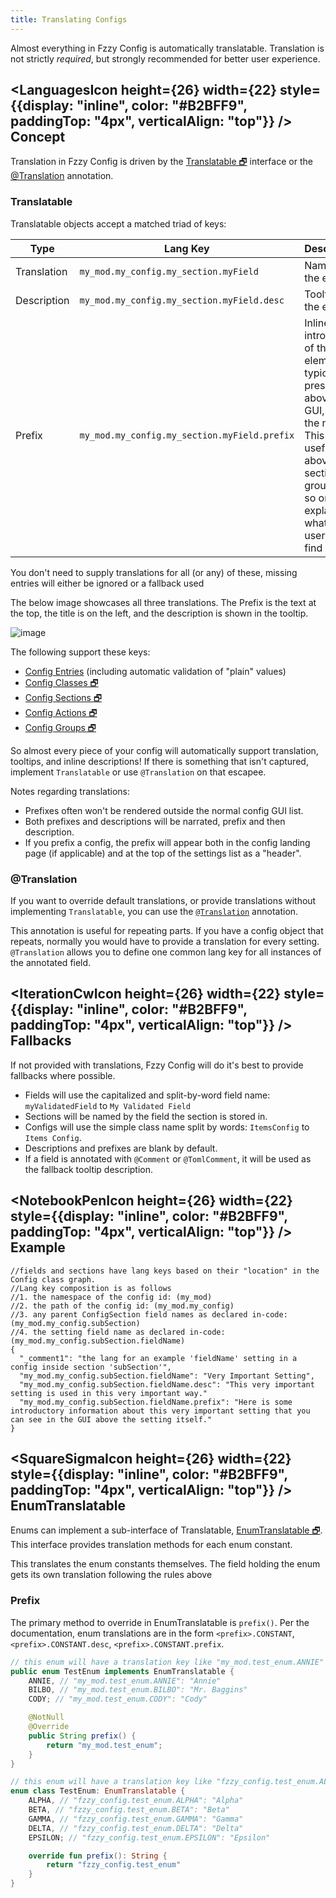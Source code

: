 ```yaml
---
title: Translating Configs
---
```


Almost everything in Fzzy Config is automatically translatable. Translation is not strictly *required*, but strongly recommended for better user experience.

## <div><LanguagesIcon height={26} width={22} style={{display: "inline", color: "#B2BFF9", paddingTop: "4px", verticalAlign: "top"}} /> Concept</div>
Translation in Fzzy Config is driven by the [Translatable 🗗](https://fzzyhmstrs.github.io/fconfig/-fzzy%20-config/me.fzzyhmstrs.fzzy_config.util/-translatable/index.html) interface or the [@Translation](annotations/Translation) annotation.

### Translatable
Translatable objects accept a matched triad of keys:

| Type        | Lang Key                                     | Description                                                                                                                                                                           |
|-------------|----------------------------------------------|---------------------------------------------------------------------------------------------------------------------------------------------------------------------------------------|
| Translation | `my_mod.my_config.my_section.myField`        | Name of the element                                                                                                                                                                   |
| Description | `my_mod.my_config.my_section.myField.desc`   | Tooltip of the element                                                                                                                                                                |
| Prefix      | `my_mod.my_config.my_section.myField.prefix` | Inline introduction of the element, typically presented above it in a GUI, hence the name. This is useful above sections, groups, and so on to explain what the user will find within |

<Callout variant="info">
You don't need to supply translations for all (or any) of these, missing entries will either be ignored or a fallback used
</Callout>

The below image showcases all three translations. The Prefix is the text at the top, the title is on the left, and the description is shown in the tooltip.

![image](https://github.com/user-attachments/assets/ac7f8fa4-17e2-4d7e-b9df-fbac178b97dd)


The following support these keys:
* [Config Entries](Validation) (including automatic validation of "plain" values)
* [Config Classes 🗗](https://fzzyhmstrs.github.io/fconfig/-fzzy%20-config/me.fzzyhmstrs.fzzy_config.config/-config/index.html)
* [Config Sections 🗗](https://fzzyhmstrs.github.io/fconfig/-fzzy%20-config/me.fzzyhmstrs.fzzy_config.config/-config-section/index.html)
* [Config Actions 🗗](https://fzzyhmstrs.github.io/fconfig/-fzzy%20-config/me.fzzyhmstrs.fzzy_config.config/-config-action/index.html)
* [Config Groups 🗗](https://fzzyhmstrs.github.io/fconfig/-fzzy%20-config/me.fzzyhmstrs.fzzy_config.config/-config-group/index.html)

So almost every piece of your config will automatically support translation, tooltips, and inline descriptions! If there is something that isn't captured, implement `Translatable` or use `@Translation` on that escapee.

Notes regarding translations:
* Prefixes often won't be rendered outside the normal config GUI list.
* Both prefixes and descriptions will be narrated, prefix and then description.
* If you prefix a config, the prefix will appear both in the config landing page (if applicable) and at the top of the settings list as a "header".

### @Translation
If you want to override default translations, or provide translations without implementing `Translatable`, you can use the [`@Translation`](annotations/Translation) annotation.

This annotation is useful for repeating parts. If you have a config object that repeats, normally you would have to provide a translation for every setting. `@Translation` allows you to define one common lang key for all instances of the annotated field.

## <div><IterationCwIcon height={26} width={22} style={{display: "inline", color: "#B2BFF9", paddingTop: "4px", verticalAlign: "top"}} /> Fallbacks</div>
If not provided with translations, Fzzy Config will do it's best to provide fallbacks where possible.
* Fields will use the capitalized and split-by-word field name: `myValidatedField` to `My Validated Field`
* Sections will be named by the field the section is stored in.
* Configs will use the simple class name split by words: `ItemsConfig` to `Items Config`.
* Descriptions and prefixes are blank by default.
* If a field is annotated with `@Comment` or `@TomlComment`, it will be used as the fallback tooltip description.

## <div><NotebookPenIcon height={26} width={22} style={{display: "inline", color: "#B2BFF9", paddingTop: "4px", verticalAlign: "top"}} /> Example</div>

```json5
//fields and sections have lang keys based on their "location" in the Config class graph.
//Lang key composition is as follows
//1. the namespace of the config id: (my_mod)
//2. the path of the config id: (my_mod.my_config)
//3. any parent ConfigSection field names as declared in-code: (my_mod.my_config.subSection)
//4. the setting field name as declared in-code: (my_mod.my_config.subSection.fieldName)
{
  "_comment1": "the lang for an example 'fieldName' setting in a config inside section 'subSection'",
  "my_mod.my_config.subSection.fieldName": "Very Important Setting",
  "my_mod.my_config.subSection.fieldName.desc": "This very important setting is used in this very important way."
  "my_mod.my_config.subSection.fieldName.prefix": "Here is some introductory information about this very important setting that you can see in the GUI above the setting itself."
}
```

## <div><SquareSigmaIcon height={26} width={22} style={{display: "inline", color: "#B2BFF9", paddingTop: "4px", verticalAlign: "top"}} /> EnumTranslatable</div>
Enums can implement a sub-interface of Translatable, [EnumTranslatable 🗗](https://fzzyhmstrs.github.io/fconfig/-fzzy%20-config/me.fzzyhmstrs.fzzy_config.util/-enum-translatable/index.html). This interface provides translation methods for each enum constant.

<Callout variant="info">
This translates the enum constants themselves. The field holding the enum gets its own translation following the rules above
</Callout>

### Prefix
The primary method to override in EnumTranslatable is `prefix()`. Per the documentation, enum translations are in the form `<prefix>.CONSTANT`, `<prefix>.CONSTANT.desc`, `<prefix>.CONSTANT.prefix`.

<CodeTabs>

```java !!tabs Java
// this enum will have a translation key like "my_mod.test_enum.ANNIE" etc.
public enum TestEnum implements EnumTranslatable {
    ANNIE, // "my_mod.test_enum.ANNIE": "Annie"
    BILBO, // "my_mod.test_enum.BILBO": "Mr. Baggins"
    CODY; // "my_mod.test_enum.CODY": "Cody"

    @NotNull
    @Override
    public String prefix() {
        return "my_mod.test_enum";
    }
}
```

```kotlin !!tabs Kotlin
// this enum will have a translation key like "fzzy_config.test_enum.ALPHA" etc.
enum class TestEnum: EnumTranslatable {
    ALPHA, // "fzzy_config.test_enum.ALPHA": "Alpha"
    BETA, // "fzzy_config.test_enum.BETA": "Beta"
    GAMMA, // "fzzy_config.test_enum.GAMMA": "Gamma"
    DELTA, // "fzzy_config.test_enum.DELTA": "Delta"
    EPSILON; // "fzzy_config.test_enum.EPSILON": "Epsilon"

    override fun prefix(): String {
        return "fzzy_config.test_enum"
    }
}
```

</CodeTabs>